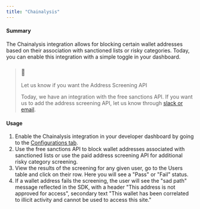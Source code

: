 ```yaml
---
title: "Chainalysis"
---
```


#### Summary

The Chainalysis integration allows for blocking certain wallet addresses based on their association with sanctioned lists or risky categories. Today, you can enable this integration with a simple toggle in your dashboard.

> ### 📘
> 
> Let us know if you want the Address Screening API
> 
> Today, we have an integration with the free sanctions API. If you want us to add the address screening API, let us know through [slack or email](/v2.2/docs/support-1).

#### Usage

1. Enable the Chainalysis integration in your developer dashboard by going to the [Configurations tab](https://app.dynamic.xyz/dashboard/configurations).
2. Use the free sanctions API to block wallet addresses associated with sanctioned lists or use the paid address screening API for additional risky category screening.
3. View the results of the screening for any given user, go to the Users table and click on their row. Here you will see a "Pass" or "Fail" status.
4. If a wallet address fails the screening, the user will see the "sad path" message reflected in the SDK, with a header "This address is not approved for access", secondary text "This wallet has been correlated to illicit activity and cannot be used to access this site."